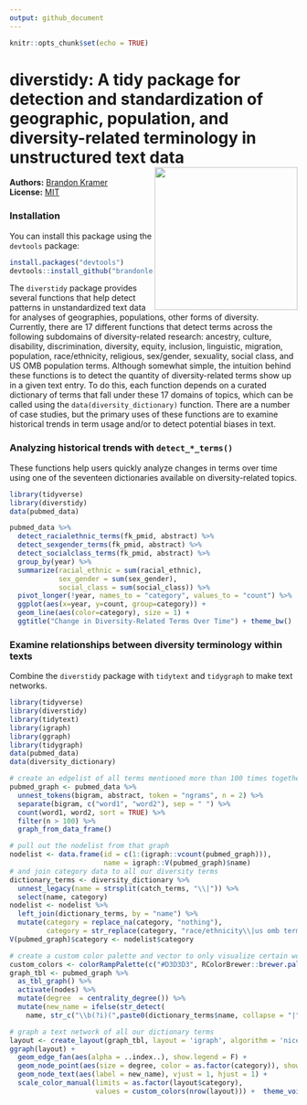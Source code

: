```yaml
---
output: github_document
---
```


```r
knitr::opts_chunk$set(echo = TRUE)
```

# diverstidy: A tidy package for detection and standardization of geographic, population, and diversity-related terminology in unstructured text data <img src="man/figures/diverstidy.png" align="right" height="250" />

**Authors:** [Brandon Kramer](https://www.brandonleekramer.com/)<br/>
**License:** [MIT](https://opensource.org/licenses/MIT)<br/>

<!-- badges: start -->
<!--[![R build status](https://github.com/brandonleekramer/diverstidy/workflows/R-CMD-check/badge.svg)](https://github.com/brandonleekramer/diverstidy/actions) -->
<!-- badges: end -->

### Installation

You can install this package using the `devtools` package:

```r
install.packages("devtools")
devtools::install_github("brandonleekramer/diverstidy") 
```

The `diverstidy` package provides several functions that help detect patterns in unstandardized text data for analyses of geographies, populations, other forms of diversity. Currently, there are 17 different functions that detect terms across the following subdomains of diversity-related research: ancestry, culture, disability, discrimination, diversity, equity, inclusion, linguistic, migration, population, race/ethnicity, religious, sex/gender, sexuality, social class, and US OMB population terms. Although somewhat simple, the intuition behind these functions is to detect the quantity of diversity-related terms show up in a given text entry. To do this, each function depends on a curated dictionary of terms that fall under these 17 domains of topics, which can be called using the `data(diversity_dictionary)` function. There are a number of case studies, but the primary uses of these functions are to examine historical trends in term usage and/or to detect potential biases in text. 

### Analyzing historical trends with `detect_*_terms()` 

These functions help users quickly analyze changes in terms over time using one of the seventeen dictionaries available on diversity-related topics.

```r
library(tidyverse)
library(diverstidy)
data(pubmed_data)
```

```r
pubmed_data %>%
  detect_racialethnic_terms(fk_pmid, abstract) %>%
  detect_sexgender_terms(fk_pmid, abstract) %>% 
  detect_socialclass_terms(fk_pmid, abstract) %>% 
  group_by(year) %>% 
  summarize(racial_ethnic = sum(racial_ethnic),
            sex_gender = sum(sex_gender),
            social_class = sum(social_class)) %>% 
  pivot_longer(!year, names_to = "category", values_to = "count") %>% 
  ggplot(aes(x=year, y=count, group=category)) +
  geom_line(aes(color=category), size = 1) +
  ggtitle("Change in Diversity-Related Terms Over Time") + theme_bw() 
```

### Examine relationships between diversity terminology within texts 

Combine the `diverstidy` package with `tidytext` and `tidygraph` to make text networks.

```r
library(tidyverse)
library(diverstidy)
library(tidytext)
library(igraph)
library(ggraph)
library(tidygraph)
data(pubmed_data)
data(diversity_dictionary)
```

```r
# create an edgelist of all terms mentioned more than 100 times together 
pubmed_graph <- pubmed_data %>%
  unnest_tokens(bigram, abstract, token = "ngrams", n = 2) %>%
  separate(bigram, c("word1", "word2"), sep = " ") %>% 
  count(word1, word2, sort = TRUE) %>%
  filter(n > 100) %>%
  graph_from_data_frame() 

# pull out the nodelist from that graph 
nodelist <- data.frame(id = c(1:(igraph::vcount(pubmed_graph))), 
                       name = igraph::V(pubmed_graph)$name)
# and join category data to all our diversity terms 
dictionary_terms <- diversity_dictionary %>% 
  unnest_legacy(name = strsplit(catch_terms, "\\|")) %>% 
  select(name, category)
nodelist <- nodelist %>% 
  left_join(dictionary_terms, by = "name") %>% 
  mutate(category = replace_na(category, "nothing"),
         category = str_replace(category, "race/ethnicity\\|us omb terms", "us omb terms"))
V(pubmed_graph)$category <- nodelist$category

# create a custom color palette and vector to only visualize certain words 
custom_colors <- colorRampPalette(c("#D3D3D3", RColorBrewer::brewer.pal(9, 'Spectral')))
graph_tbl <- pubmed_graph %>% 
  as_tbl_graph() %>% 
  activate(nodes) %>% 
  mutate(degree  = centrality_degree()) %>% 
  mutate(new_name = ifelse(str_detect(
    name, str_c("\\b(?i)(",paste0(dictionary_terms$name, collapse = "|"),")\\b")), name, no = ""))

# graph a text network of all our dictionary terms 
layout <- create_layout(graph_tbl, layout = 'igraph', algorithm = 'nicely')
ggraph(layout) +
  geom_edge_fan(aes(alpha = ..index..), show.legend = F) + 
  geom_node_point(aes(size = degree, color = as.factor(category)), show.legend = F) +
  geom_node_text(aes(label = new_name), vjust = 1, hjust = 1) +
  scale_color_manual(limits = as.factor(layout$category), 
                     values = custom_colors(nrow(layout))) +  theme_void()
```





